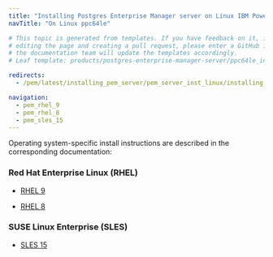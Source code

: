```yaml
---
title: "Installing Postgres Enterprise Manager server on Linux IBM Power (ppc64le)"
navTitle: "On Linux ppc64le"

# This topic is generated from templates. If you have feedback on it, instead of
# editing the page and creating a pull request, please enter a GitHub issue and
# the documentation team will update the templates accordingly.
# Leaf template: products/postgres-enterprise-manager-server/ppc64le_index.njk

redirects:
  - /pem/latest/installing_pem_server/pem_server_inst_linux/installing_pem_server_using_edb_repository/ibm_power_ppc64le/

navigation:
  - pem_rhel_9
  - pem_rhel_8
  - pem_sles_15
---
```


Operating system-specific install instructions are described in the corresponding documentation:

### Red Hat Enterprise Linux (RHEL)

- [RHEL 9](pem_rhel_9)

- [RHEL 8](pem_rhel_8)

### SUSE Linux Enterprise (SLES)

- [SLES 15](pem_sles_15)
